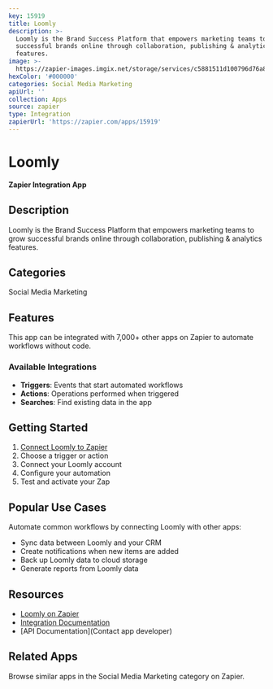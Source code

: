 ```yaml
---
key: 15919
title: Loomly
description: >-
  Loomly is the Brand Success Platform that empowers marketing teams to grow
  successful brands online through collaboration, publishing & analytics
  features.
image: >-
  https://zapier-images.imgix.net/storage/services/c5881511d100796d76a84cc365c7f44c.png?auto=format%2Ccompress&ixlib=python-3.0.0&q=50
hexColor: '#000000'
categories: Social Media Marketing
apiUrl: ''
collection: Apps
source: zapier
type: Integration
zapierUrl: 'https://zapier.com/apps/15919'
---
```

# Loomly

**Zapier Integration App**

## Description

Loomly is the Brand Success Platform that empowers marketing teams to grow successful brands online through collaboration, publishing & analytics features.

## Categories

Social Media Marketing

## Features

This app can be integrated with 7,000+ other apps on Zapier to automate workflows without code.

### Available Integrations

- **Triggers**: Events that start automated workflows
- **Actions**: Operations performed when triggered
- **Searches**: Find existing data in the app

## Getting Started

1. [Connect Loomly to Zapier](https://zapier.com/apps/15919)
2. Choose a trigger or action
3. Connect your Loomly account
4. Configure your automation
5. Test and activate your Zap

## Popular Use Cases

Automate common workflows by connecting Loomly with other apps:

- Sync data between Loomly and your CRM
- Create notifications when new items are added
- Back up Loomly data to cloud storage
- Generate reports from Loomly data

## Resources

- [Loomly on Zapier](https://zapier.com/apps/15919)
- [Integration Documentation](https://zapier.com/apps/15919/integrations)
- [API Documentation](Contact app developer)

## Related Apps

Browse similar apps in the Social Media Marketing category on Zapier.
